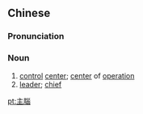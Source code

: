 {{also|主脑}}
==Chinese==
{{zh-forms|s=主脑}}

===Pronunciation===
{{zh-pron
|m=zhǔnǎo
|c=zyu2 nou5
|mn=qz:chú-ló/xm,zz:chú-náu
|cat=noun
}}

===Noun===
{{zh-noun}}

# [[control]] [[center]]; [[center]] of [[operation]]
# [[leader]]; [[chief]]

[[pt:主腦]]